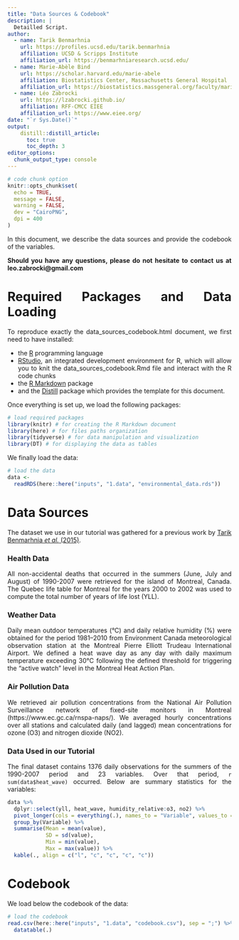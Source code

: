 ```yaml
---
title: "Data Sources & Codebook"
description: |
  Detailled Script.
author:
  - name: Tarik Benmarhnia
    url: https://profiles.ucsd.edu/tarik.benmarhnia
    affiliation: UCSD & Scripps Institute
    affiliation_url: https://benmarhniaresearch.ucsd.edu/
  - name: Marie-Abèle Bind 
    url: https://scholar.harvard.edu/marie-abele
    affiliation: Biostatistics Center, Massachusetts General Hospital
    affiliation_url: https://biostatistics.massgeneral.org/faculty/marie-abele-bind-phd/
  - name: Léo Zabrocki 
    url: https://lzabrocki.github.io/
    affiliation: RFF-CMCC EIEE
    affiliation_url: https://www.eiee.org/
date: "`r Sys.Date()`"
output: 
    distill::distill_article:
      toc: true
      toc_depth: 3
editor_options: 
  chunk_output_type: console
---
```


```r
# code chunk option
knitr::opts_chunk$set(
  echo = TRUE,
  message = FALSE,
  warning = FALSE,
  dev = "CairoPNG",
  dpi = 400
)
```

<style>
body {
text-align: justify}
</style>

In this document, we describe the data sources and provide the codebook of the variables. 

**Should you have any questions, please do not hesitate to contact us at leo.zabrocki@gmail.com**

# Required Packages and Data Loading

To reproduce exactly the data_sources_codebook.html document, we first need to have installed:

* the [R](https://www.r-project.org/) programming language 
* [RStudio](https://rstudio.com/), an integrated development environment for R, which will allow you to knit the data_sources_codebook.Rmd file and interact with the R code chunks
* the [R Markdown](https://rmarkdown.rstudio.com/) package
* and the [Distill](https://rstudio.github.io/distill/) package which provides the template for this document. 

Once everything is set up, we load the following packages:

```r
# load required packages
library(knitr) # for creating the R Markdown document
library(here) # for files paths organization
library(tidyverse) # for data manipulation and visualization
library(DT) # for displaying the data as tables
```

We finally load the data:

```r
# load the data
data <-
  readRDS(here::here("inputs", "1.data", "environmental_data.rds"))
```

# Data Sources

The dataset we use in our tutorial was gathered for a previous work by [Tarik Benmarhnia *et al.* (2015)](https://www.mdpi.com/1660-4601/12/9/11869).

### Health Data

All non-accidental deaths that occurred in the summers (June, July and August) of 1990-2007 were retrieved for the island of Montreal, Canada. The Quebec life table for Montreal for the years 2000 to 2002 was used to compute the total number of years of life lost (YLL).

### Weather Data

Daily mean outdoor temperatures (°C) and daily relative humidity (%) were obtained for the period 1981–2010 from Environment Canada meteorological observation station at the Montreal Pierre Elliott Trudeau International Airport. We defined a heat wave day as any day with daily maximum temperature exceeding 30°C following the defined threshold for triggering the “active watch” level in the Montreal Heat Action Plan.

### Air Pollution Data

We retrieved air pollution concentrations from the National Air Pollution Surveillance network of fixed-site monitors in Montreal (https://www.ec.gc.ca/rnspa-naps/). We averaged hourly concentrations over all stations and calculated daily (and lagged) mean concentrations for ozone (O3) and nitrogen dioxide (NO2).

### Data Used in our Tutorial

The final dataset contains 1376 daily observations for the summers of the 1990-2007 period and 23 variables. Over that period, `r sum(data$heat_wave)` occurred. Below are summary statistics for the variables:

```r
data %>%
  dplyr::select(yll, heat_wave, humidity_relative:o3, no2) %>%
  pivot_longer(cols = everything(.), names_to = "Variable", values_to = "value") %>%
  group_by(Variable) %>%
  summarise(Mean = mean(value),
            SD = sd(value),
            Min = min(value),
            Max = max(value)) %>%
  kable(., align = c("l", "c", "c", "c", "c"))
```

# Codebook

We load below the codebook of the data:

```r
# load the codebook
read.csv(here::here("inputs", "1.data", "codebook.csv"), sep = ";") %>%
  datatable(.)
```






